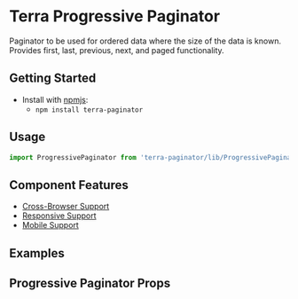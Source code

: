 


<Badge />

# Terra Progressive Paginator

Paginator to be used for ordered data where the size of the data is known. Provides first, last, previous, next, and paged functionality.

## Getting Started

- Install with [npmjs](https://www.npmjs.com):
  - `npm install terra-paginator`

## Usage

```jsx
import ProgressivePaginator from 'terra-paginator/lib/ProgressivePaginator';
```

## Component Features

* [Cross-Browser Support](https://engineering.cerner.com/terra-ui/about/terra-ui/component-standards#cross-browser-support)
* [Responsive Support](https://engineering.cerner.com/terra-ui/about/terra-ui/component-standards#responsive-support)
* [Mobile Support](https://engineering.cerner.com/terra-ui/about/terra-ui/component-standards#mobile-support)

## Examples
<ProgressivePaginatorExample />
<ProgressivePaginatorWithoutTotalCountExample />
<ProgressivePaginatorWithFusionAnchorStyleExample />

## Progressive Paginator Props
<ProgressivePaginatorPropsTable />
